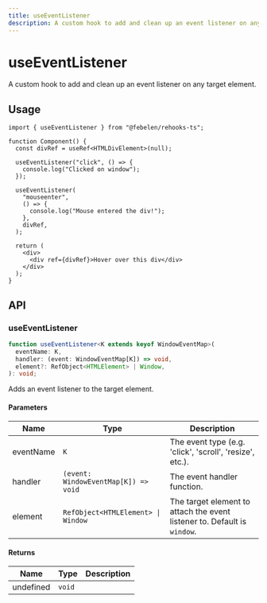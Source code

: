 ```yaml
---
title: useEventListener
description: A custom hook to add and clean up an event listener on any target element.
---
```


# useEventListener

A custom hook to add and clean up an event listener on any target element.

## Usage

```tsx
import { useEventListener } from "@febelen/rehooks-ts";

function Component() {
  const divRef = useRef<HTMLDivElement>(null);

  useEventListener("click", () => {
    console.log("Clicked on window");
  });

  useEventListener(
    "mouseenter",
    () => {
      console.log("Mouse entered the div!");
    },
    divRef,
  );

  return (
    <div>
      <div ref={divRef}>Hover over this div</div>
    </div>
  );
}
```

## API

### useEventListener

```ts
function useEventListener<K extends keyof WindowEventMap>(
  eventName: K,
  handler: (event: WindowEventMap[K]) => void,
  element?: RefObject<HTMLElement> | Window,
): void;
```

Adds an event listener to the target element.

#### Parameters

| Name      | Type                                 | Description                                                              |
| --------- | ------------------------------------ | ------------------------------------------------------------------------ |
| eventName | `K`                                  | The event type (e.g. 'click', 'scroll', 'resize', etc.).                 |
| handler   | `(event: WindowEventMap[K]) => void` | The event handler function.                                              |
| element   | `RefObject<HTMLElement> \| Window`   | The target element to attach the event listener to. Default is `window`. |

#### Returns

| Name      | Type   | Description |
| --------- | ------ | ----------- |
| undefined | `void` |             |
